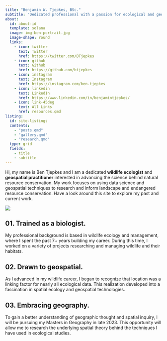 ---
title: "Benjamin W. Tjepkes, BSc."
subtitle: "Dedicated professional with a passion for ecological and geospatial science."
about:
  id: about-id
  template: solana
  image: img-ben-portrait.jpg
  image-shape: round
  links:
    - icon: twitter
      text: Twitter
      href: https://twitter.com/BTjepkes
    - icon: github
      text: Github
      href: https://github.com/btjepkes
    - icon: instagram
      text: Instagram
      href: https://instagram.com/ben.tjepkes
    - icon: linkedin
      text: LinkedIn
      href: https://www.linkedin.com/in/benjamintjepkes/
    - icon: link-45deg
      text: All Links
      href: resources.qmd
listing:
  id: site-listings
  contents:
    - "posts.qmd"
    - "gallery.qmd"
    - "research.qmd"
  type: grid
  fields: 
    - title
    - subtitle
---

::: {#about-id}

Hi, my name is Ben Tjepkes and I am a dedicated **wildlife ecologist** and **geospatial practitioner** interested in advancing the science behind natural resource conservation. My work focuses on using data science and geospatial techniques to research and inform landscape and endangered resource conservation. Have a look around this site to explore my past and current work.

:::

::: {#site-listings}
:::

![](img-ben-work.png)

## 01. Trained as a biologist. {.intro-heading}

My professional background is based in wildlife ecology and management, where I spent the past 7+ years building my career. During this time, I worked on a variety of projects researching and managing wildlife and their habitats.


## 02. Drawn to geospatial. {.intro-heading}

As I advanced in my wildlife career, I began to recognize that location was a linking factor for nearly all ecological data. This realization developed into a fascination in spatial ecology and geospatial technologies.

## 03. Embracing geography. {.intro-heading}

To gain a better understanding of geographic thought and spatial inquiry, I will be pursuing my Masters in Geography in late 2023. This opportunity will allow me to research the underlying spatial theory behind the techniques I have used in ecological studies.

